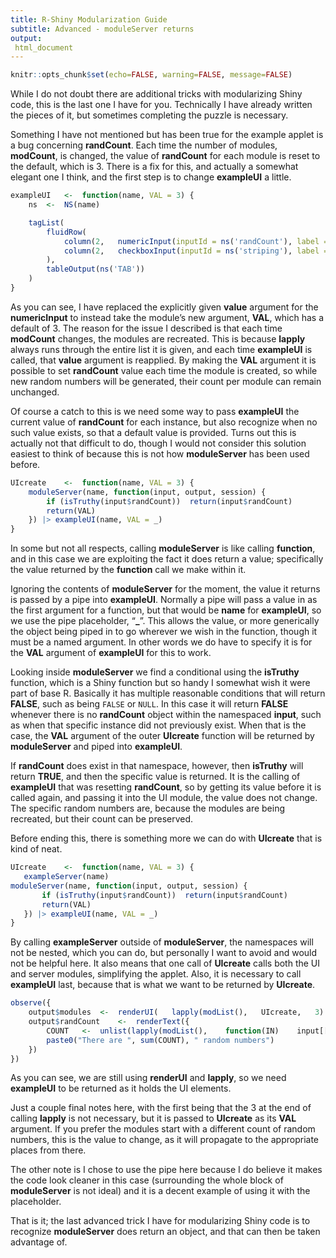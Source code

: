 ---
title: R-Shiny Modularization Guide
subtitle: Advanced - moduleServer returns
output:
 html_document
---
```{r include=FALSE}
knitr::opts_chunk$set(echo=FALSE, warning=FALSE, message=FALSE)
```
While I do not doubt there are additional tricks with modularizing Shiny code, this is the last one I have for you.
Technically I have already written the pieces of it, but sometimes completing the puzzle is necessary.

Something I have not mentioned but has been true for the example applet is a bug concerning **randCount**.
Each time the number of modules, **modCount**, is changed, the value of **randCount** for each module is reset to the default, which is 3.
There is a fix for this, and actually a somewhat elegant one I think, and the first step is to change **exampleUI** a little.

```{r echo = TRUE, eval = FALSE}
exampleUI	<-	function(name, VAL = 3)	{
	ns	<-	NS(name)

	tagList(
		fluidRow(
			column(2,	numericInput(inputId = ns('randCount'),	label = paste0("Count ", name),	value = VAL,	min = 0)),
			column(2,	checkboxInput(inputId = ns('striping'),	label = "Table Striping")),
		),
		tableOutput(ns('TAB'))
	)
}
```

As you can see, I have replaced the explicitly given **value** argument for the **numericInput** to instead take the module’s new argument, **VAL**, which has a default of 3.
The reason for the issue I described is that each time **modCount** changes, the modules are recreated.
This is because **lapply** always runs through the entire list it is given, and each time **exampleUI** is called, that **value** argument is reapplied.
By making the **VAL** argument it is possible to set **randCount** value each time the module is created, so while new random numbers will be generated, their count per module can remain unchanged.

Of course a catch to this is we need some way to pass **exampleUI** the current value of **randCount** for each instance, but also recognize when no such value exists, so that a default value is provided.
Turns out this is actually not that difficult to do, though I would not consider this solution easiest to think of because this is not how **moduleServer** has been used before.

```{r echo = TRUE, eval = FALSE}
UIcreate	<-	function(name, VAL = 3)	{
	moduleServer(name, function(input, output, session)	{
		if (isTruthy(input$randCount))	return(input$randCount)
		return(VAL)
	}) |> exampleUI(name, VAL = _)
}
```

In some but not all respects, calling **moduleServer** is like calling **function**, and in this case we are exploiting the fact it does return a value; specifically the value returned by the **function** call we make within it.

Ignoring the contents of **moduleServer** for the moment, the value it returns is passed by a pipe into **exampleUI**.
Normally a pipe will pass a value in as the first argument for a function, but that would be **name** for **exampleUI**, so we use the pipe placeholder, "**\_**".
This allows the value, or more generically the object being piped in to go wherever we wish in the function, though it must be a named argument.
In other words we do have to specify it is for the **VAL** argument of **exampleUI** for this to work.

Looking inside **moduleServer** we find a conditional using the **isTruthy** function, which is a Shiny function but so handy I somewhat wish it were part of base R.
Basically it has multiple reasonable conditions that will return **FALSE**, such as being `FALSE` or `NULL`.
In this case it will return **FALSE** whenever there is no **randCount** object within the namespaced **input**, such as when that specific instance did not previously exist.
When that is the case, the **VAL** argument of the outer **UIcreate** function will be returned by **moduleServer** and piped into **exampleUI**.

If **randCount** does exist in that namespace, however, then **isTruthy** will return **TRUE**, and then the specific value is returned.
It is the calling of **exampleUI** that was resetting **randCount**, so by getting its value before it is called again, and passing it into the UI module, the value does not change.
The specific random numbers are, because the modules are being recreated, but their count can be preserved.

Before ending this, there is something more we can do with **UIcreate** that is kind of neat.

 ```{r echo = TRUE, eval = FALSE}
UIcreate	<-	function(name, VAL = 3)	{
	exampleServer(name)
moduleServer(name, function(input, output, session)	{
		if (isTruthy(input$randCount))	return(input$randCount)
		return(VAL)
	}) |> exampleUI(name, VAL = _)
}
```

By calling **exampleServer** outside of **moduleServer**, the namespaces will not be nested, which you can do, but personally I want to avoid and would not be helpful here.
It also means that one call of **UIcreate** calls both the UI and server modules, simplifying the applet.
Also, it is necessary to call **exampleUI** last, because that is what we want to be returned by **UIcreate**.

```{r echo = TRUE, eval = FALSE}
observe({
	output$modules	<-	renderUI(	lapply(modList(),	UIcreate,	3)	)
	output$randCount	<-	renderText({
		COUNT	<-	unlist(lapply(modList(),	function(IN)	input[[	NS(IN, "randCount")	]]))
		paste0("There are ", sum(COUNT), " random numbers")
	})
})
```

As you can see, we are still using **renderUI** and **lapply**, so we need **exampleUI** to be returned as it holds the UI elements.

Just a couple final notes here, with the first being that the 3 at the end of calling **lapply** is not necessary, but it is passed to **UIcreate** as its **VAL** argument.
If you prefer the modules start with a different count of random numbers, this is the value to change, as it will propagate to the appropriate places from there.

The other note is I chose to use the pipe here because I do believe it makes the code look cleaner in this case (surrounding the whole block of **moduleServer** is not ideal) and it is a decent example of using it with the placeholder.

That is it; the last advanced trick I have for modularizing Shiny code is to recognize **moduleServer** does return an object, and that can then be taken advantage of.